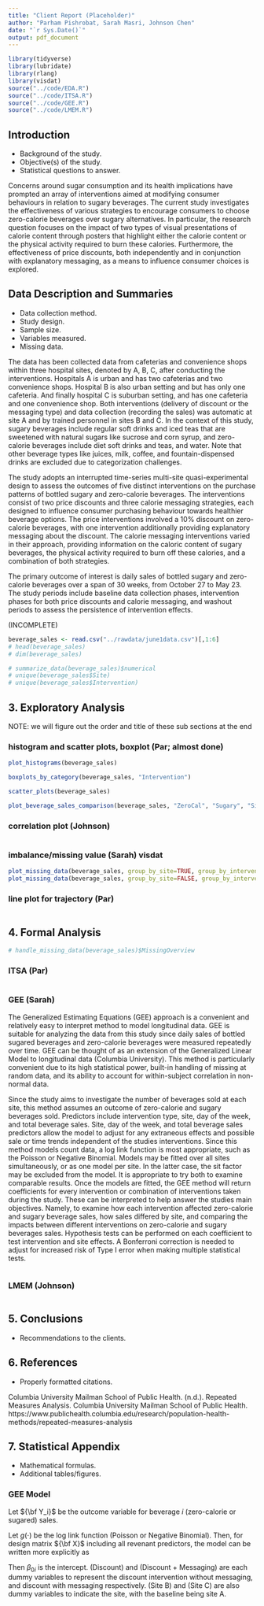 ```yaml
---
title: "Client Report (Placeholder)"
author: "Parham Pishrobat, Sarah Masri, Johnson Chen"
date: "`r Sys.Date()`"
output: pdf_document
---
```


```r
library(tidyverse)
library(lubridate)
library(rlang)
library(visdat)
source("../code/EDA.R")
source("../code/ITSA.R")
source("../code/GEE.R")
source("../code/LMEM.R")
```




## Introduction

   - Background of the study.
   - Objective(s) of the study.
   - Statistical questions to answer.

Concerns around sugar consumption and its health implications have prompted an array of interventions aimed at modifying consumer behaviours in relation to sugary beverages. The current study investigates the effectiveness of various strategies to encourage consumers to choose zero-calorie beverages over sugary alternatives. In particular, the research question focuses on the impact of two types of visual presentations of calorie content through posters that highlight either the calorie content or the physical activity required to burn these calories. Furthermore, the effectiveness of price discounts, both independently and in conjunction with explanatory messaging, as a means to influence consumer choices is explored. 

## Data Description and Summaries

   - Data collection method.
   - Study design.
   - Sample size.
   - Variables measured.
   - Missing data.

The data has been collected data from  cafeterias and convenience shops within three hospital sites, denoted by A, B, C, after conducting the interventions. Hospitals A is urban and has two cafeterias and two convenience shops. Hospital B is also urban setting and but has only one cafeteria. And finally hospital C is suburban setting, and has one cafeteria and one convenience shop. Both interventions (delivery of discount or the messaging type) and data collection  (recording the sales) was automatic at site A and by trained personnel in sites B and C. In the context of this study, sugary beverages include regular soft drinks and iced teas that are sweetened with natural sugars like sucrose and corn syrup, and zero-calorie beverages include diet soft drinks and teas, and water. Note that other beverage types like juices, milk, coffee, and fountain-dispensed drinks are excluded due to categorization challenges.

The study adopts an interrupted time-series multi-site quasi-experimental design to assess the outcomes of five distinct interventions on the purchase patterns of bottled sugary and zero-calorie beverages. The interventions consist of two price discounts and three calorie messaging strategies, each designed to influence consumer purchasing behaviour towards healthier beverage options. The price interventions involved a 10% discount on zero-calorie beverages, with one intervention additionally providing explanatory messaging about the discount. The calorie messaging interventions varied in their approach, providing information on the caloric content of sugary beverages, the physical activity required to burn off these calories, and a combination of both strategies.

The primary outcome of interest is daily sales of bottled sugary and zero-calorie beverages over a span of 30 weeks, from October 27 to May 23. The study periods include baseline data collection phases, intervention phases for both price discounts and calorie messaging, and washout periods to assess the persistence of intervention effects. 

(INCOMPLETE)

  

```r
beverage_sales <- read.csv("../rawdata/june1data.csv")[,1:6]
# head(beverage_sales)
# dim(beverage_sales)
```

```r
# summarize_data(beverage_sales)$numerical
# unique(beverage_sales$Site)
# unique(beverage_sales$Intervention)
```

## 3. Exploratory Analysis

NOTE: we will figure out the order and title of these sub sections at the end

### histogram and scatter plots, boxplot (Par; almost done)

```r
plot_histograms(beverage_sales)
```


```r
boxplots_by_category(beverage_sales, "Intervention")
```


```r
scatter_plots(beverage_sales)
```

```r
plot_beverage_sales_comparison(beverage_sales, "ZeroCal", "Sugary", "Site")
```

### correlation plot (Johnson)
   

```r

```


### imbalance/missing value (Sarah)  visdat

```r
plot_missing_data(beverage_sales, group_by_site=TRUE, group_by_intervention=FALSE)
plot_missing_data(beverage_sales, group_by_site=FALSE, group_by_intervention=TRUE)
```




### line plot for trajectory (Par)


```r

```
   




## 4. Formal Analysis

```r
# handle_missing_data(beverage_sales)$MissingOverview
```

### ITSA (Par)

```r

```



### GEE (Sarah)

The Generalized Estimating Equations (GEE) approach is a convenient and relatively easy to interpret method to model longitudinal data. GEE is suitable for analyzing the data from this study since daily sales of bottled sugared beverages and zero-calorie beverages were measured repeatedly over time. GEE can be thought of as an extension of the Generalized Linear Model to longitudinal data (Columbia University). This method is particularly convenient due to its high statistical power, built-in handling of missing at random data, and its ability to account for within-subject correlation in non-normal data. 

Since the study aims to investigate the number of beverages sold at each site, this method assumes an outcome of zero-calorie and sugary beverages sold. Predictors include intervention type, site, day of the week, and total beverage sales. Site, day of the week, and total beverage sales predictors allow the model to adjust for any extraneous effects and possible sale or time trends independent of the studies interventions. Since this method models count data, a log link function is most appropriate, such as the Poisson or Negative Binomial. Models may be fitted over all sites simultaneously, or as one model per site. In the latter case, the sit factor may be excluded from the model. It is appropriate to try both to examine comparable results. Once the models are fitted, the GEE method will return coefficients for every intervention or combination of interventions taken during the study. These can be interpreted to help answer the studies main objectives. Namely, to examine how each intervention affected zero-calorie and sugary beverage sales, how sales differed by site, and comparing the impacts between different interventions on zero-calorie and sugary beverages sales. Hypothesis tests can be performed on each coefficient to test intervention and site effects. A Bonferroni correction is needed to adjust for increased risk of Type I error when making multiple statistical tests. 

```r

```


### LMEM (Johnson)

```r

```
   

## 5. Conclusions
   
   - Recommendations to the clients.

## 6. References
   
   - Properly formatted citations.
   
   Columbia University Mailman School of Public Health. (n.d.). Repeated Measures Analysis. Columbia University Mailman School of Public Health. https://www.publichealth.columbia.edu/research/population-health-methods/repeated-measures-analysis

## 7. Statistical Appendix
   
   - Mathematical formulas.
   - Additional tables/figures.


### GEE Model

Let ${\bf Y_i}$ be the outcome variable for beverage $i$ (zero-calorie or sugared) sales.  

Let $g(\cdot)$ be the log link function (Poisson or Negative Binomial). Then, for design matrix ${\bf X}$ including all revenant predictors, the model can be written more explicitly as

\begin{align*}
g(\mathbb{E}[Y_i]) &= \beta_{0i} + \beta_{1i} (\text{Discount}) + \beta_{2i} (\text{Discount + Messaging}) + \beta_{3i} (\text{Calorie Messaging 1})  \\
&\hspace{3mm} + \beta_{4i} (\text{Calorie Messaging 2}) + \beta_{5i} (\text{Calorie Messaging 3}) + \beta_{6i} (\text{site B}) + \beta_{7i} (\text{site C})\\
&\hspace{3mm} + \beta_{8i} (\text{Day of Week})+ \beta_{9i} (\text{Total sales})
\end{align*}


Then $\beta_{0i}$ is the intercept. (Discount) and (Discount + Messaging) are each dummy variables to represent the discount intervention without messaging, and discount with messaging respectively. (Site B) and (Site C) are also dummy variables to indicate the site, with the baseline being site A.  





